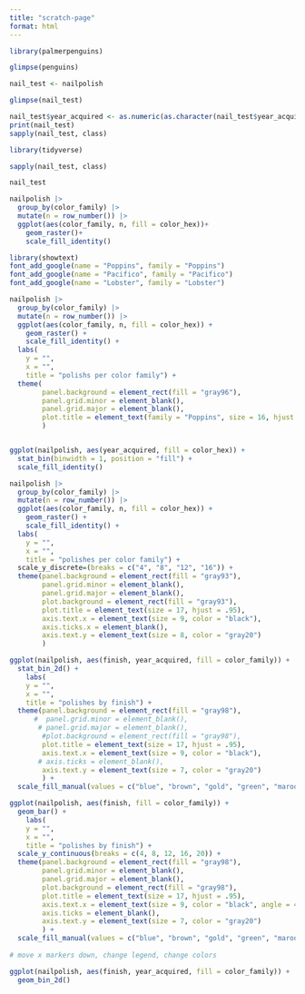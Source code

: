 ```yaml
---
title: "scratch-page"
format: html
---
```


```r
library(palmerpenguins)
```

```r
glimpse(penguins)
```

```r
nail_test <- nailpolish
```

```r
glimpse(nail_test)
```

```r
nail_test$year_acquired <- as.numeric(as.character(nail_test$year_acquired))
print(nail_test)
sapply(nail_test, class)
```

```r
library(tidyverse)
```

```r
sapply(nail_test, class)
```

```r
nail_test
```

```r
nailpolish |>
  group_by(color_family) |>
  mutate(n = row_number()) |>
  ggplot(aes(color_family, n, fill = color_hex))+
    geom_raster()+
    scale_fill_identity()
```

```r
library(showtext)
font_add_google(name = "Poppins", family = "Poppins")
font_add_google(name = "Pacifico", family = "Pacifico")
font_add_google(name = "Lobster", family = "Lobster")
```

```r
nailpolish |>
  group_by(color_family) |>
  mutate(n = row_number()) |>
  ggplot(aes(color_family, n, fill = color_hex)) +
    geom_raster() +
    scale_fill_identity() +
  labs(
    y = "",
    x = "",
    title = "polishs per color family") +
  theme(
        panel.background = element_rect(fill = "gray96"),
        panel.grid.minor = element_blank(),
        panel.grid.major = element_blank(),
        plot.title = element_text(family = "Poppins", size = 16, hjust = 0.5),
        )



```

```r
ggplot(nailpolish, aes(year_acquired, fill = color_hex)) + 
  stat_bin(binwidth = 1, position = "fill") +
  scale_fill_identity()
```

```r
nailpolish |>
  group_by(color_family) |>
  mutate(n = row_number()) |>
  ggplot(aes(color_family, n, fill = color_hex)) +
    geom_raster() +
    scale_fill_identity() +
  labs(
    y = "",
    x = "",
    title = "polishes per color family") +
  scale_y_discrete=(breaks = c("4", "8", "12", "16")) +
  theme(panel.background = element_rect(fill = "gray93"),
        panel.grid.minor = element_blank(),
        panel.grid.major = element_blank(),
        plot.background = element_rect(fill = "gray93"),
        plot.title = element_text(size = 17, hjust = .95),
        axis.text.x = element_text(size = 9, color = "black"),
        axis.ticks.x = element_blank(),
        axis.text.y = element_text(size = 8, color = "gray20")
        )
```

```r
ggplot(nailpolish, aes(finish, year_acquired, fill = color_family)) + 
  stat_bin_2d() +
    labs(
    y = "",
    x = "",
    title = "polishes by finish") +
  theme(panel.background = element_rect(fill = "gray98"),
      #  panel.grid.minor = element_blank(),
       # panel.grid.major = element_blank(),
        #plot.background = element_rect(fill = "gray98"),
        plot.title = element_text(size = 17, hjust = .95),
        axis.text.x = element_text(size = 9, color = "black"),
       # axis.ticks = element_blank(),
        axis.text.y = element_text(size = 7, color = "gray20")
        ) +
  scale_fill_manual(values = c("blue", "brown", "gold", "green", "maroon",   "cornflowerblue", "dodgerblue", "beige", "orange", "pink", "purple", "red", "white", "yellow"))
```

```r
ggplot(nailpolish, aes(finish, fill = color_family)) + 
  geom_bar() +
    labs(
    y = "",
    x = "",
    title = "polishes by finish") +
  scale_y_continuous(breaks = c(4, 8, 12, 16, 20)) +
  theme(panel.background = element_rect(fill = "gray98"),
        panel.grid.minor = element_blank(),
        panel.grid.major = element_blank(),
        plot.background = element_rect(fill = "gray98"),
        plot.title = element_text(size = 17, hjust = .95),
        axis.text.x = element_text(size = 9, color = "black", angle = 45),
        axis.ticks = element_blank(),
        axis.text.y = element_text(size = 7, color = "gray20")
        ) +
  scale_fill_manual(values = c("blue", "brown", "gold", "green", "maroon",   "cornflowerblue", "dodgerblue", "beige", "orange", "pink", "purple", "red", "white", "yellow"))
                                      
# move x markers down, change legend, change colors
```

```r
ggplot(nailpolish, aes(finish, year_acquired, fill = color_family)) + 
  geom_bin_2d()
```
